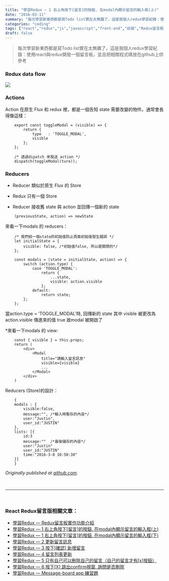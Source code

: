 ```yaml
---
title: "學習Redux — 1 右上角按下[留言]的按鈕, 在modal內顯示留言的輸入框(上)"
date: "2016-03-11"
summary: "每次學習新東西都是寫Todo list實在太無趣了，這是我個人redux學習紀錄：使用react與redux開發一個留言板，並且把相關程式碼放在github上供參考"
categories: "coding"
tags: ["react","redux","js","javascript","front-end","前端","Redux留言板系列" ]
draft: false
---
```


> 每次學習新東西都是寫Todo list實在太無趣了，這是我個人redux學習紀錄：使用react與redux開發一個留言板，並且把相關程式碼放在github上供參考

### Redux data flow

![](/static/images/blog/react-redux-messageboard/0_CHV2iOx031MN6sAP.png)

### Actions

Action 在原生 Flux 和 redux 裡，都是一個告知 state 需要改變的物件。通常會長得像這樣：

```
    export const toggleModal = (visible) => {
        return {
            type   : 'TOGGLE_MODAL',
            visible
        };
    };

    /* 透過dipatch 來發送 action */
    dispatch(toggleModal(ture));
```

### Reducers

* Reducer 類似於原生 Flux 的 Store

* Redux 只有一個 Store

* Reducer 接收舊 state 與 action 並回傳一個新的 state

```
    (previousState, action) => newState
```

來看一下modals 的 reducers：

```
    /* 我們給一個state的初始值防止頁面初始值發生錯誤 */
    let initialState = {
        visible: false, /*初始值false, 所以是關閉的*/
    };

    const modals = (state = initialState, action) => {
        switch (action.type) {
            case 'TOGGLE_MODAL':
                return {
                    ...state,
                    visible: action.visible
                };
            default:
                return state;
        };
    };
```

當action.type = ‘TOGGLE_MODAL’時, 回傳新的 state
 其中 visible 被更改為 action.visible 傳進來的值 true
 故modal 被開啟了

*來看一下modals 的 view:

```
    const { visible } = this.props;
    return (
        <div>
            <Modal
                title="請輸入留言訊息"
                visible={visible}
                ...
            </Modal>
        </div>
    )
```

Reducers (Store)的設計：

```
    {
    modals : {
        visible:false,
        message:"", /*輸入時暫存的內容*/
        user:"Justin",
        user_id:"JUSTIN"
    },
    lists: [{
        id:3
        message:""  /*最後儲存的內容*/
        user:"Justin"
        user_id:"JUSTIN"
        time:"2016-3-8 10:50:38"
    }]
    }
```

*Originally published at [github.com](https://github.com/justin3737/redux-message-board/issues/2).*



<br/>
<hr/>
<br/>



### React Redux留言版相關文章：
- <a href="/blog/react-redux-messageboard/react-redux-messageboard-0-intro">學習Redux — Redux留言板實作功能介紹</a><br/>
- <a href="/blog/react-redux-messageboard/react-redux-messageboard-1">學習Redux — 1 右上角按下[留言]的按鈕, 在modal內顯示留言的輸入框(上)</a><br/>
- <a href="/blog/react-redux-messageboard/react-redux-messageboard-1-2">學習Redux — 1 右上角按下[留言]的按鈕, 在modal內顯示留言的輸入框(下)</a><br/>
- <a href="/blog/react-redux-messageboard/react-redux-messageboard-2">學習Redux — 2 更新留言訊息</a><br/>
- <a href="/blog/react-redux-messageboard/react-redux-messageboard-3">學習Redux — 3 按下[確認] 新增留言</a><br/>
- <a href="/blog/react-redux-messageboard/react-redux-messageboard-4">學習Redux — 4 留言列表更新</a><br/>
- <a href="/blog/react-redux-messageboard/react-redux-messageboard-5">學習Redux — 5 只有自己可以刪除自己的留言（自己的留言才有[x]按鈕）</a><br/>
- <a href="/blog/react-redux-messageboard/react-redux-messageboard-6">學習Redux — 6 按下[X] 跳出confirm視窗, 詢問是否刪除</a><br/>
- <a href="/blog/react-redux-messageboard/react-redux-messageboard-7-practice">學習Redux — Message-board app 練習題</a><br/>